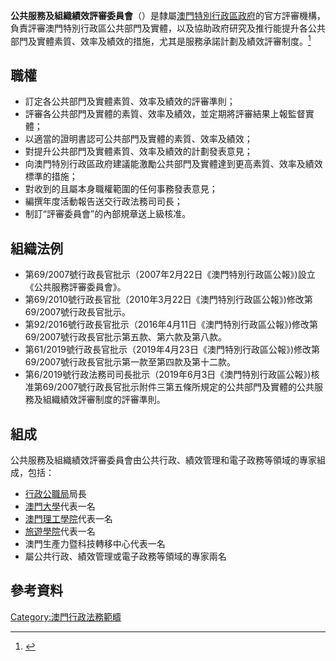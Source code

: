 {{Multiple issues|
{{Onesource|time=2021-01-29T02:00:21+00:00}}
{{Refimprove|time=2021-01-29T02:00:21+00:00}}
}}
{{澳門政府部門基礎資訊
| 中文部門名稱=公共服務及組織績效評審委員會
| 葡文部門名稱={{lang|pt|Comissão de Avaliação dos Serviços Públicos e do Desempenho Organizacional}}
| 部門標誌=Coat of arms of Macao.svg
| 部門標誌名稱 = 中華人民共和國澳門特別行政區政府標誌
| 首長職銜=主席
| 首長姓名=嚴肇基
| 部門性質=評審機構
| 成立年份=2007年
| 所屬部門=[[行政法務司|行政法務司]]
| 總部={{MAC}}[[水坑尾街|水坑尾街]]162號公共行政大樓12樓
| 網站=
}}
'''公共服務及組織績效評審委員會'''（{{lang-pt|'''Comissão de Avaliação dos Serviços Públicos e do Desempenho Organizacional''',
'''CASPDO'''}}）是隸屬[[澳門特別行政區政府|澳門特別行政區政府]]的官方評審機構，負責評審澳門特別行政區公共部門及實體，以及協助政府研究及推行能提升各公共部門及實體素質、效率及績效的措施，尤其是服務承諾計劃及績效評審制度。<ref>{{cite web |author1=澳門特別行政區政府 |title=公共服務及組織績效評審委員會 |url=https://www.gov.mo/zh-hant/apm-entity-page/gov-department-institutions-of-the-msar/apm-2/apm-6352/ |website=澳門特別行政區政府入口網站 |language=zh-hant |access-date=2021-01-29 |archive-date=2019-12-29 |archive-url=https://web.archive.org/web/20191229025818/https://www.gov.mo/zh-hant/apm-entity-page/gov-department-institutions-of-the-msar/apm-2/apm-6352/ |dead-url=no }}</ref>

==職權==
*訂定各公共部門及實體素質、效率及績效的評審準則；
*評審各公共部門及實體的素質、效率及績效，並定期將評審結果上報監督實體；
*以適當的證明書認可公共部門及實體的素質、效率及績效；
*對提升公共部門及實體素質、效率及績效的計劃發表意見；
*向澳門特別行政區政府建議能激勵公共部門及實體達到更高素質、效率及績效標準的措施；
*對收到的且屬本身職權範圍的任何事務發表意見；
*編撰年度活動報告送交行政法務司司長；
*制訂“評審委員會”的內部規章送上級核准。

==組織法例==
*第69/2007號行政長官批示（2007年2月22日《澳門特別行政區公報》)設立 《公共服務評審委員會》。
*第69/2010號行政長官批（2010年3月22日《澳門特別行政區公報》)修改第69/2007號行政長官批示。
*第92/2016號行政長官批示（2016年4月11日《澳門特別行政區公報》)修改第69/2007號行政長官批示第五款、第六款及第八款。
*第61/2019號行政長官批示（2019年4月23日《澳門特別行政區公報》)修改第69/2007號行政長官批示第一款至第四款及第十二款。
*第6/2019號行政法務司司長批示（2019年6月3日《澳門特別行政區公報》)核准第69/2007號行政長官批示附件三第五條所規定的公共部門及實體的公共服務及組織績效評審制度的評審準則。

==組成==
公共服務及組織績效評審委員會由公共行政、績效管理和電子政務等領域的專家組成，包括：
*[[行政公職局|行政公職局]]局長
*[[澳門大學|澳門大學]]代表一名
*[[澳門理工學院|澳門理工學院]]代表一名
*[[旅遊學院|旅遊學院]]代表一名
*澳門生產力暨科技轉移中心代表一名
*屬公共行政、績效管理或電子政務等領域的專家兩名

==參考資料==
{{reflist}}

{{澳門特別行政區政府部門}}

[[Category:澳門行政法務範疇|Category:澳門行政法務範疇]]